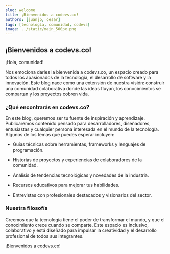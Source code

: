 ```yaml
---
slug: welcome
title: ¡Bienvenidos a codevs.co!
authors: [juanjo, cesar]
tags: [tecnología, comunidad, codevs]
image: ../static/main_500px.png
---
```


## ¡Bienvenidos a codevs.co!

¡Hola, comunidad!

Nos emociona darles la bienvenida a codevs.co, un espacio creado para todos los apasionados de la tecnología, el desarrollo de software y la innovación. Este blog nace como una extensión de nuestra visión: construir una comunidad colaborativa donde las ideas fluyan, los conocimientos se compartan y los proyectos cobren vida.

<!-- truncate -->

### ¿Qué encontrarás en codevs.co?

En este blog, queremos ser tu fuente de inspiración y aprendizaje. Publicaremos contenido pensado para desarrolladores, diseñadores, entusiastas y cualquier persona interesada en el mundo de la tecnología. Algunos de los temas que puedes esperar incluyen:

- Guías técnicas sobre herramientas, frameworks y lenguajes de programación.

- Historias de proyectos y experiencias de colaboradores de la comunidad.

- Análisis de tendencias tecnológicas y novedades de la industria.

- Recursos educativos para mejorar tus habilidades.

- Entrevistas con profesionales destacados y visionarios del sector.

### Nuestra filosofía

Creemos que la tecnología tiene el poder de transformar el mundo, y que el conocimiento crece cuando se comparte. Este espacio es inclusivo, colaborativo y está diseñado para impulsar la creatividad y el desarrollo profesional de todos sus integrantes.

¡Bienvenidos a codevs.co!

<!-- [Docusaurus blogging features](https://docusaurus.io/docs/blog) are powered by the [blog plugin](https://docusaurus.io/docs/api/plugins/@docusaurus/plugin-content-blog).

Here are a few tips you might find useful. -->


